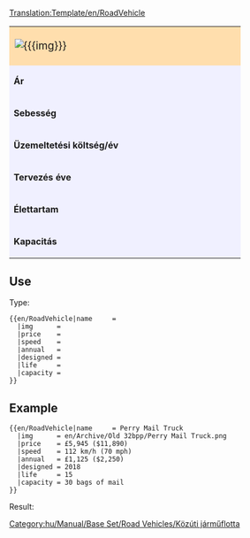 <noinclude>[[Translation:Template/en/RoadVehicle]]</noinclude><noinclude></noinclude>
{| border="2" cellpadding="2" cellspacing="0" style="border: 1px #aaaaaa solid; border-collapse: collapse; margin-bottom:5px"
|-
| colspan="2" style="width: 400px; background: #ffdead; font-size: 120%;" | [[File:{{{img}}}]] '''{{{name}}}''' 
|-
| style="background: #f0f0ff;" | '''Ár''' 
| style="background: #ffffff; width: 250px;" |{{{price}}} 
|-
| style="background: #f0f0ff;" | '''Sebesség''' 
| style="background: #ffffff;" | {{{speed}}}
|-
| style="background: #f0f0ff;" | '''Üzemeltetési költség/év''' 
| style="background: #ffffff;" | {{{annual}}}
|-
| style="background: #f0f0ff;" | '''Tervezés éve''' 
| style="background: #ffffff;" | {{{designed}}}
|-
| style="background: #f0f0ff;" | '''Élettartam''' 
| style="background: #ffffff;" | {{{life}}} év
|-
| style="background: #f0f0ff;" | '''Kapacitás''' 
| style="background: #ffffff;" | {{{capacity}}}
|}<noinclude>


==Use==
Type:
<pre>
{{en/RoadVehicle|name     = 
  |img      = 
  |price    =  
  |speed    = 
  |annual   = 
  |designed = 
  |life     = 
  |capacity = 
}}
</pre>
==Example==
<pre>
{{en/RoadVehicle|name     = Perry Mail Truck
  |img      = en/Archive/Old 32bpp/Perry Mail Truck.png
  |price    = £5,945 ($11,890) 
  |speed    = 112 km/h (70 mph)
  |annual   = £1,125 ($2,250)
  |designed = 2018
  |life     = 15
  |capacity = 30 bags of mail
}}
</pre>
Result:
{{en/RoadVehicle|name     = Perry Mail Truck
  |img      = en/Archive/Old 32bpp/Perry Mail Truck.png
  |price    = £5,945 ($11,890) 
  |speed    = 112 km/h (70 mph)
  |annual   = £1,125 ($2,250)
  |designed = 2018
  |life     = 15
  |capacity = 30 bags of mail
}}

</noinclude>
[[Category:hu/Manual/Base Set/Road Vehicles/Közúti járműflotta]]
